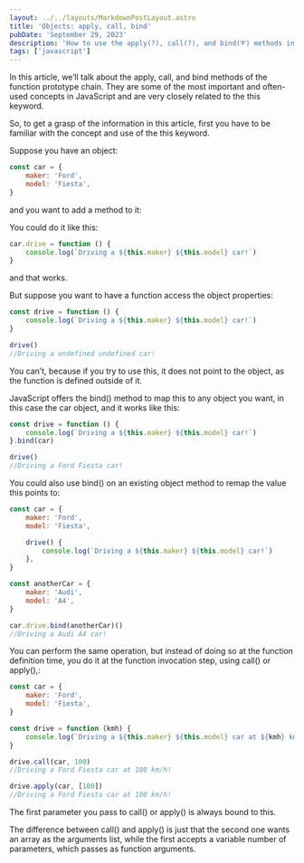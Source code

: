 ```yaml
---
layout: ../../layouts/MarkdownPostLayout.astro
title: 'Objects: apply, call, bind'
pubDate: 'September 29, 2023'
description: 'How to use the apply(?), call(?), and bind(➰) methods in JavaScript'
tags: ['javascript']
---
```


In this article, we’ll talk about the apply, call, and bind methods of the function prototype chain. They are some of the most important and often-used concepts in JavaScript and are very closely related to the this keyword.

So, to get a grasp of the information in this article, first you have to be familiar with the concept and use of the this keyword.

Suppose you have an object:

```js
const car = {
	maker: 'Ford',
	model: 'Fiesta',
}
```

and you want to add a method to it:

You could do it like this:

```js
car.drive = function () {
	console.log(`Driving a ${this.maker} ${this.model} car!`)
}
```

and that works.

But suppose you want to have a function access the object properties:

```js
const drive = function () {
	console.log(`Driving a ${this.maker} ${this.model} car!`)
}

drive()
//Driving a undefined undefined car!
```

You can’t, because if you try to use this, it does not point to the object, as the function is defined outside of it.

JavaScript offers the bind() method to map this to any object you want, in this case the car object, and it works like this:

```js
const drive = function () {
	console.log(`Driving a ${this.maker} ${this.model} car!`)
}.bind(car)

drive()
//Driving a Ford Fiesta car!
```

You could also use bind() on an existing object method to remap the value this points to:

```js
const car = {
	maker: 'Ford',
	model: 'Fiesta',

	drive() {
		console.log(`Driving a ${this.maker} ${this.model} car!`)
	},
}

const anotherCar = {
	maker: 'Audi',
	model: 'A4',
}

car.drive.bind(anotherCar)()
//Driving a Audi A4 car!
```

You can perform the same operation, but instead of doing so at the function definition time, you do it at the function invocation step, using call() or apply(),:

```js
const car = {
	maker: 'Ford',
	model: 'Fiesta',
}

const drive = function (kmh) {
	console.log(`Driving a ${this.maker} ${this.model} car at ${kmh} km/h!`)
}

drive.call(car, 100)
//Driving a Ford Fiesta car at 100 km/h!

drive.apply(car, [100])
//Driving a Ford Fiesta car at 100 km/h!
```

The first parameter you pass to call() or apply() is always bound to this.

The difference between call() and apply() is just that the second one wants an array as the arguments list, while the first accepts a variable number of parameters, which passes as function arguments.
